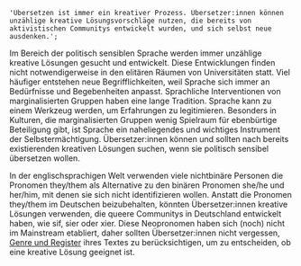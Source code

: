     'Übersetzen ist immer ein kreativer Prozess. Übersetzer:innen können unzählige kreative Lösungsvorschläge nutzen, die bereits von aktivistischen Communitys entwickelt wurden, und sich selbst neue ausdenken.';

Im Bereich der politisch sensiblen Sprache werden immer unzählige kreative Lösungen gesucht und entwickelt. Diese Entwicklungen finden nicht notwendigerweise in den elitären Räumen von Universitäten statt. Viel häufiger entstehen neue Begrifflichkeiten, weil Sprache sich immer an Bedürfnisse und Begebenheiten anpasst. Sprachliche Interventionen von marginalisierten Gruppen haben eine lange Tradition. Sprache kann zu einem Werkzeug werden, um Erfahrungen zu legitimieren. Besonders in Kulturen, die marginalisierten Gruppen wenig Spielraum für ebenbürtige Beteiligung gibt, ist Sprache ein naheliegendes und wichtiges Instrument der Selbstermächtigung. Übersetzer:innen können und sollten nach bereits existierenden kreativen Lösungen suchen, wenn sie politisch sensibel übersetzen wollen.

In der englischsprachigen Welt verwenden viele nichtbinäre Personen die Pronomen they/them als Alternative zu den binären Pronomen she/he und her/him, mit denen sie sich nicht identifizieren wollen. Anstatt die Pronomen they/them im Deutschen beizubehalten, könnten Übersetzer:innen kreative Lösungen verwenden, die queere Communitys in Deutschland entwickelt haben, wie sif, sier oder xier. Diese Neopronomen haben sich (noch) nicht im Mainstream etabliert, daher sollten Übersetzer:innen nicht vergessen, [Genre und Register](#genre) ihres Textes zu berücksichtigen, um zu entscheiden, ob eine kreative Lösung geeignet ist.

<TermExampleContainer>
    <TermExample term="they" />
    <TermExample term="FLINTA*" />
</TermExampleContainer>
